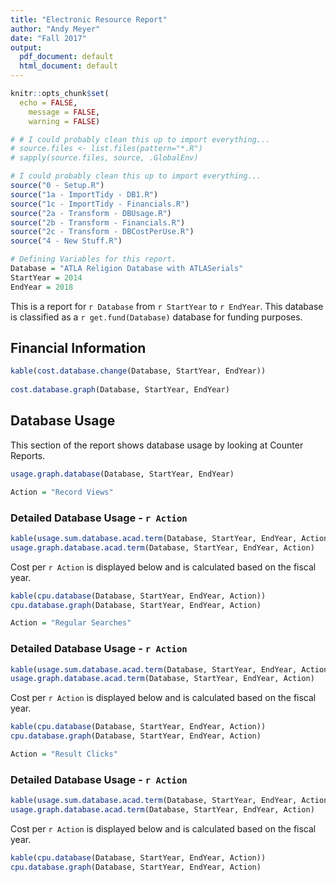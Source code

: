 ```yaml
---
title: "Electronic Resource Report"
author: "Andy Meyer"
date: "Fall 2017"
output:
  pdf_document: default
  html_document: default
---
```



```r

knitr::opts_chunk$set(
  echo = FALSE,
	message = FALSE,
	warning = FALSE)

# # I could probably clean this up to import everything...
# source.files <- list.files(pattern="*.R")
# sapply(source.files, source, .GlobalEnv)

# I could probably clean this up to import everything...
source("0 - Setup.R")
source("1a - ImportTidy - DB1.R")
source("1c - ImportTidy - Financials.R")
source("2a - Transform - DBUsage.R")
source("2b - Transform - Financials.R")
source("2c - Transform - DBCostPerUse.R")
source("4 - New Stuff.R")
```

```r
# Defining Variables for this report.
Database = "ATLA Religion Database with ATLASerials"
StartYear = 2014
EndYear = 2018
```

This is a report for `r Database` from `r StartYear` to `r EndYear`. This database is classified as a `r get.fund(Database)` database for funding purposes.

## Financial Information

```r
kable(cost.database.change(Database, StartYear, EndYear))
  
cost.database.graph(Database, StartYear, EndYear)
```

\newpage
## Database Usage

This section of the report shows database usage by looking at Counter Reports. 

```r

usage.graph.database(Database, StartYear, EndYear)

```


```r
Action = "Record Views"
```
\newpage
### Detailed Database Usage - `r Action`


```r

kable(usage.sum.database.acad.term(Database, StartYear, EndYear, Action))
usage.graph.database.acad.term(Database, StartYear, EndYear, Action)
```

Cost per `r Action ` is displayed below and is calculated based on the fiscal year.

```r

kable(cpu.database(Database, StartYear, EndYear, Action))
cpu.database.graph(Database, StartYear, EndYear, Action)

```


\newpage
```r
Action = "Regular Searches"
```

### Detailed Database Usage - `r Action`


```r

kable(usage.sum.database.acad.term(Database, StartYear, EndYear, Action))
usage.graph.database.acad.term(Database, StartYear, EndYear, Action)
```

Cost per `r Action ` is displayed below and is calculated based on the fiscal year.

```r

kable(cpu.database(Database, StartYear, EndYear, Action))
cpu.database.graph(Database, StartYear, EndYear, Action)

```


\newpage
```r
Action = "Result Clicks"
```

### Detailed Database Usage - `r Action`


```r

kable(usage.sum.database.acad.term(Database, StartYear, EndYear, Action))
usage.graph.database.acad.term(Database, StartYear, EndYear, Action)
```

Cost per `r Action ` is displayed below and is calculated based on the fiscal year.

```r

kable(cpu.database(Database, StartYear, EndYear, Action))
cpu.database.graph(Database, StartYear, EndYear, Action)

```

